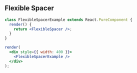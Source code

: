 
## Flexible Spacer

```jsx live=true
class FlexibleSpacerExample extends React.PureComponent {
  render() {
    return <FlexibleSpacer />;
  }
}

render(
  <div style={{ width: 400 }}>
    <FlexibleSpacerExample />
  </div>
);
```

<Props componentName="FlexibleSpacer" />
